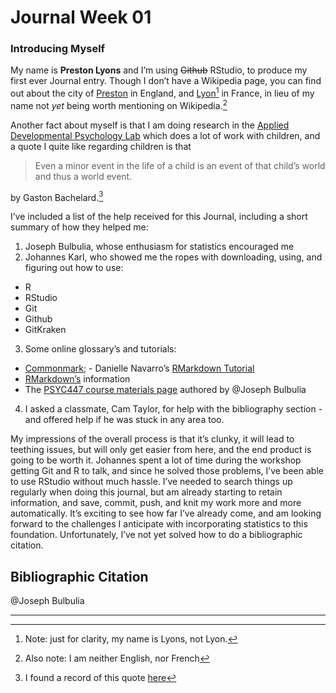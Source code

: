 # Journal Week 01
### Introducing Myself

My name is **Preston Lyons** and I'm using ~~Github~~ RStudio, to produce my first ever Journal entry. Though I don't have a Wikipedia page, you can find out about the city of [Preston](https://en.wikipedia.org/wiki/Preston,_Lancashire) in England, and [Lyon](https://en.wikipedia.org/wiki/Lyon)[^1] in France, in lieu of my name not *yet* being worth mentioning on Wikipedia.[^2] 

Another fact about myself is that I am doing research in the [Applied Developmental Psychology Lab](https://applieddevelopmentallab.com/) which does a lot of work with children, and a quote I quite like regarding children is that

> Even a minor event in the life of a child is an event of that child's world and thus a world event.

by Gaston Bachelard.[^3] 

I've included a list of the help received for this Journal, including a short summary of how they helped me:

1. Joseph Bulbulia, whose enthusiasm for statistics encouraged me
2. Johannes Karl, who showed me the ropes with downloading, using, and figuring out how to use:
- R
- RStudio
- Git
- Github
- GitKraken
3. Some online glossary's and tutorials:
- [Commonmark](https://commonmark.org/help/tutorial/index.html); - Danielle Navarro's [RMarkdown Tutorial](https://slides.djnavarro.net/starting-rmarkdown/#1)
- [RMarkdown's](https://rmarkdown.rstudio.com/authoring_pandoc_markdown.html#Pandoc_Markdown) information
- The [PSYC447 course materials page](https://go-bayes.github.io/psych-447/about.htm) authored by @Joseph Bulbulia
4. I asked a classmate, Cam Taylor, for help with the bibliography section - and offered help if he was stuck in any area too. 

My impressions of the overall process is that it's clunky, it will lead to teething issues, but will only get easier from here, and the end product is going to be worth it. Johannes spent a lot of time during the workshop getting Git and R to talk, and since he solved those problems, I've been able to use RStudio without much hassle. I've needed to search things up regularly when doing this journal, but am already starting to retain information, and save, commit, push, and knit my work more and more automatically. It's exciting to see how far I've already come, and am looking forward to the challenges I anticipate with incorporating statistics to this foundation. Unfortunately, I've not yet solved how to do a bibliographic citation. 

## Bibliographic Citation

@Joseph Bulbulia

------------------
[^1]: Note: just for clarity, my name is Lyons, not Lyon.
[^2]: Also note: I am neither English, nor French
[^3]: I found a record of this quote [here](https://www.goodreads.com/quotes/471937-even-a-minor-event-in-the-life-of-a-child)